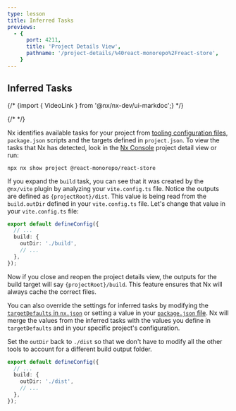 ```yaml
---
type: lesson
title: Inferred Tasks
previews:
  - {
      port: 4211,
      title: 'Project Details View',
      pathname: '/project-details/%40react-monorepo%2Freact-store',
    }
---
```


## Inferred Tasks

{/* {import { VideoLink } from '@nx/nx-dev/ui-markdoc';} */}

{/* <VideoLink link="https://youtu.be/gc4N7kxiA50?t=158"></VideoLink> */}

Nx identifies available tasks for your project from [tooling configuration files](/concepts/inferred-tasks), `package.json` scripts and the targets defined in `project.json`. To view the tasks that Nx has detected, look in the [Nx Console](/getting-started/editor-setup) project detail view or run:

```shell
npx nx show project @react-monorepo/react-store
```

If you expand the `build` task, you can see that it was created by the `@nx/vite` plugin by analyzing your `vite.config.ts` file. Notice the outputs are defined as `{projectRoot}/dist`. This value is being read from the `build.outDir` defined in your `vite.config.ts` file. Let's change that value in your `vite.config.ts` file:

```ts title="apps/react-store/vite.config.ts"
export default defineConfig({
  // ...
  build: {
    outDir: './build',
    // ...
  },
});
```

Now if you close and reopen the project details view, the outputs for the build target will say `{projectRoot}/build`. This feature ensures that Nx will always cache the correct files.

You can also override the settings for inferred tasks by modifying the [`targetDefaults` in `nx.json`](/reference/nx-json#target-defaults) or setting a value in your [`package.json` file](/reference/project-configuration). Nx will merge the values from the inferred tasks with the values you define in `targetDefaults` and in your specific project's configuration.

Set the `outDir` back to `./dist` so that we don't have to modify all the other tools to account for a different build output folder.

```ts title="apps/react-store/vite.config.ts"
export default defineConfig({
  // ...
  build: {
    outDir: './dist',
    // ...
  },
});
```
